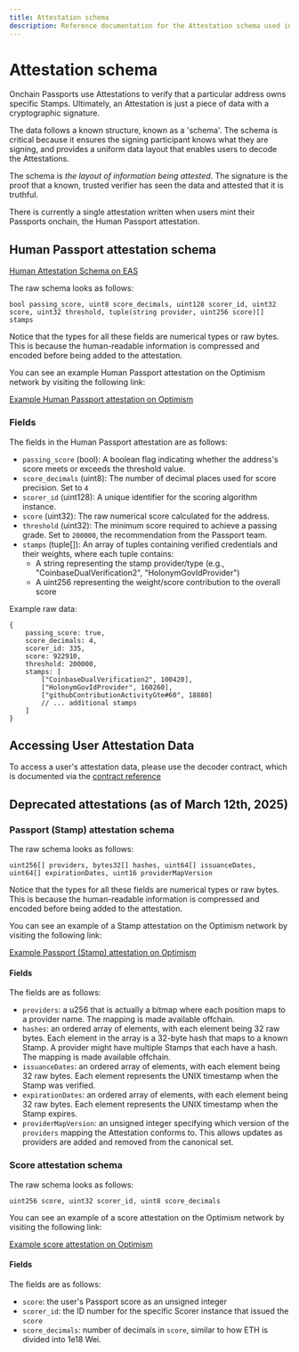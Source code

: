 ```yaml
---
title: Attestation schema
description: Reference documentation for the Attestation schema used in Passport's smart contract stack.
---
```


# Attestation schema

Onchain Passports use Attestations to verify that a particular address owns specific Stamps.
Ultimately, an Attestation is just a piece of data with a cryptographic signature. 

The data follows a known structure, known as a 'schema'. The  schema is critical because it ensures the signing participant
knows what they are signing, and provides a uniform data layout that enables users to decode the Attestations.

The schema is *the layout of information being attested*. 
The signature is the proof that a known, trusted verifier has seen the data and attested that it is truthful.

There is currently a single attestation written when users mint their Passports onchain, the Human Passport attestation.

## Human Passport attestation schema

[Human Attestation Schema on EAS](https://optimism.easscan.org/schema/view/0xda0257756063c891659fed52fd36ef7557f7b45d66f59645fd3c3b263b747254)

The raw schema looks as follows:

```
bool passing_score, uint8 score_decimals, uint128 scorer_id, uint32 score, uint32 threshold, tuple(string provider, uint256 score)[] stamps
```

Notice that the types for all these fields are numerical types or raw bytes. 
This is because the human-readable information is compressed and encoded before being added to the attestation.

You can see an example Human Passport attestation on the Optimism network by visiting the following link:

[Example Human Passport attestation on Optimism](https://optimism.easscan.org/attestation/view/0xb6612e9191aaf5741420f4933a509c60f558b6fd2ee769befe3cc07805690a68)

### Fields

The fields in the Human Passport attestation are as follows:

- `passing_score` (bool): A boolean flag indicating whether the address's score meets or exceeds the threshold value. 
- `score_decimals` (uint8): The number of decimal places used for score precision. Set to `4`
- `scorer_id` (uint128): A unique identifier for the scoring algorithm instance. 
- `score` (uint32): The raw numerical score calculated for the address. 
- `threshold` (uint32): The minimum score required to achieve a passing grade. Set to `200000`, the recommendation from the Passport team.
- `stamps` (tuple[]): An array of tuples containing verified credentials and their weights, where each tuple contains:
  - A string representing the stamp provider/type (e.g., "CoinbaseDualVerification2", "HolonymGovIdProvider")
  - A uint256 representing the weight/score contribution to the overall score

Example raw data:
```solidity
{
    passing_score: true,
    score_decimals: 4,
    scorer_id: 335,
    score: 922910,
    threshold: 200000,
    stamps: [
        ["CoinbaseDualVerification2", 100420],
        ["HolonymGovIdProvider", 160260],
        ["githubContributionActivityGte#60", 18880]
        // ... additional stamps
    ]
}
```

## Accessing User Attestation Data

To access a user's attestation data, please use the decoder contract, which is documented via the [contract reference](/building-with-passport/smart-contracts/contract-reference#decoder-contract)


## Deprecated attestations (as of March 12th, 2025)

### Passport (Stamp) attestation schema

The raw schema looks as follows:

```
uint256[] providers, bytes32[] hashes, uint64[] issuanceDates, uint64[] expirationDates, uint16 providerMapVersion
```

Notice that the types for all these fields are numerical types or raw bytes. 
This is because the human-readable information is compressed and encoded before being added to the attestation.

You can see an example of a Stamp attestation on the Optimism network by visiting the following link:

[Example Passport (Stamp) attestation on Optimism](https://optimism.easscan.org/attestation/view/0xd53526d72b9e9283a70894ddfba32513b722a939d85c1a6be402416d29cdc0b9)

#### Fields

The fields are as follows:

- `providers`: a u256 that is actually a bitmap where each position maps to a provider name. The mapping is made available offchain.
- `hashes`: an ordered array of elements, with each element being 32 raw bytes. Each element in the array is a 32-byte hash that maps to a known Stamp. A provider might have multiple Stamps that each have a hash. The mapping is made available offchain.
- `issuanceDates`: an ordered array of elements, with each element being 32 raw bytes. Each element represents the UNIX timestamp when the Stamp was verified.
- `expirationDates`: an ordered array of elements, with each element being 32 raw bytes. Each element represents the UNIX timestamp when the Stamp expires.
- `providerMapVersion`: an unsigned integer specifying which version of the `providers` mapping the Attestation conforms to. This allows updates as providers are added and removed from the canonical set.


### Score attestation schema

The raw schema looks as follows:

```
uint256 score, uint32 scorer_id, uint8 score_decimals
```

You can see an example of a score attestation on the Optimism network by visiting the following link:

[Example score attestation on Optimism](https://optimism.easscan.org/attestation/view/0x1d7832d2f4e5e71da3d8b0ceee72faf4cd44990057b21a26d9f775b911fe1bfe)

#### Fields

The fields are as follows:

- `score`: the user's Passport score as an unsigned integer
- `scorer_id`: the ID number for the specific Scorer instance that issued the `score`
- `score_decimals`: number of decimals in `score`, similar to how ETH is divided into 1e18 Wei. 
